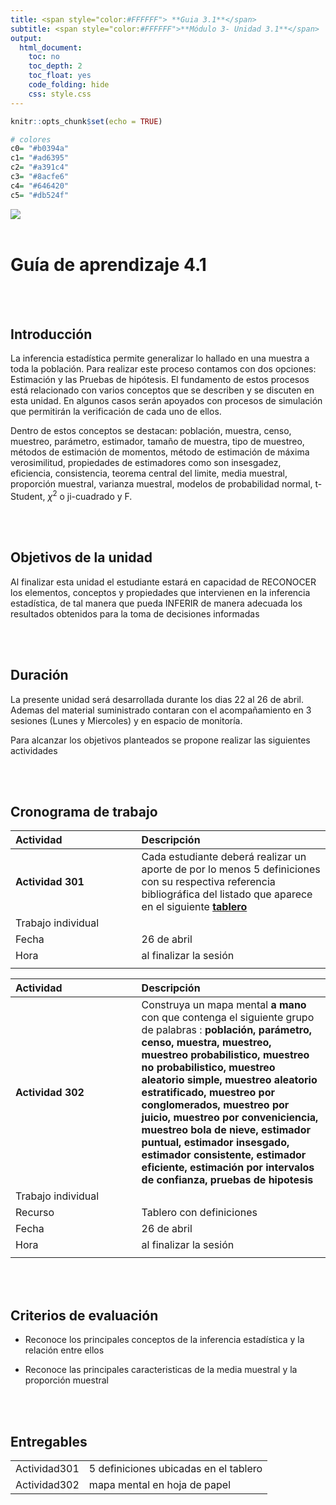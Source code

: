 ```yaml
---
title: <span style="color:#FFFFFF"> **Guia 3.1**</span>  
subtitle: <span style="color:#FFFFFF">**Módulo 3- Unidad 3.1**</span> 
output:
  html_document:
    toc: no
    toc_depth: 2
    toc_float: yes
    code_folding: hide
    css: style.css
---   
```


```r
knitr::opts_chunk$set(echo = TRUE)

# colores
c0= "#b0394a"
c1= "#ad6395"
c2= "#a391c4"
c3= "#8acfe6"
c4= "#646420"
c5= "#db524f"

```





![](img/banner_guia.png)
<br/><br/>

# **Guía de aprendizaje 4.1**

<br/><br/>


## **Introducción**

La inferencia estadística permite generalizar lo hallado en una muestra a toda la población. Para realizar este proceso contamos con dos opciones: Estimación y las Pruebas de hipótesis. El fundamento de estos procesos está relacionado con varios conceptos que se describen y se discuten en esta unidad. En algunos casos serán apoyados con procesos de simulación que permitirán la verificación de cada uno de ellos. 
 
Dentro de estos conceptos se destacan: población, muestra, censo, muestreo, parámetro, estimador, tamaño de muestra, tipo de muestreo, métodos de estimación de momentos, método de estimación de máxima verosimilitud, propiedades de estimadores como son insesgadez, eficiencia, consistencia, teorema central del limite, media muestral, proporción muestral, varianza muestral, modelos de probabilidad normal, t-Student, $\chi^{2}$ o ji-cuadrado y F.

<br/><br/>

## **Objetivos de la unidad**

Al finalizar esta unidad el estudiante estará en capacidad de RECONOCER los elementos, conceptos y propiedades que intervienen en la inferencia estadística, de tal manera que pueda INFERIR de manera adecuada los resultados obtenidos para la toma de decisiones informadas

<br/><br/>

## **Duración**

La presente  unidad será desarrollada durante los dias 22 al 26  de abril.    
Ademas del material suministrado  contaran con el acompañamiento en 3 sesiones (Lunes y Miercoles) y en espacio de monitoría. 

Para alcanzar los objetivos planteados se propone realizar las siguientes actividades

<br/><br/>

## **Cronograma de trabajo**

|Actividad           | Descripción                    | 
|:-------------------|:-----------------------------  |
|**Actividad 301** | Cada estudiante deberá realizar un aporte de por lo menos 5 definiciones con su respectiva referencia bibliográfica del listado que aparece en el siguiente [**tablero**](https://padlet.com/dgonzalez80/inferencia-estad-stica-para-la-toma-de-decisiones-ggs59g4jzxm48pr9)                  |
|Trabajo  individual |                            |
|Fecha               | 26 de abril                |
|Hora                | al finalizar la sesión     |
|                    |                            |



|Actividad           | Descripción                    | 
|:-------------------|:-----------------------------  |
|**Actividad 302**  | Construya un mapa mental **a mano** con que contenga el siguiente grupo de palabras : **población, parámetro, censo, muestra, muestreo, muestreo probabilistico, muestreo no probabilistico, muestreo aleatorio simple, muestreo aleatorio estratificado, muestreo por conglomerados, muestreo por juicio, muestreo por conveniciencia, muestreo bola de nieve, estimador puntual, estimador insesgado, estimador consistente, estimador eficiente, estimación por intervalos de confianza, pruebas de hipotesis** |
|Trabajo  individual |    |
|Recurso | Tablero con definiciones|
|Fecha    | 26 de abril |
|Hora     | al finalizar la sesión     |
|         |           |




<br/><br/>

## **Criterios de evaluación**

* Reconoce los principales conceptos de la inferencia estadística y la relación entre ellos

* Reconoce las principales caracteristicas de la media muestral y la proporción muestral


<br/><br/>

## **Entregables** 

|                  |                                         |
|:-----------------|:----------------------------------------|
| Actividad301     |  5 definiciones ubicadas en el tablero |
| Actividad302     |  mapa mental en  hoja de papel          |


<br/><br/><br/><br/>




